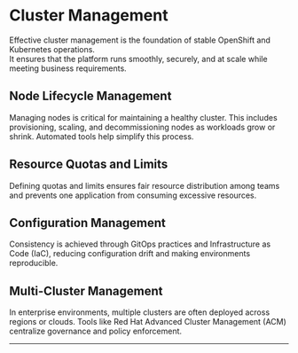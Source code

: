 # Cluster Management

Effective cluster management is the foundation of stable OpenShift and Kubernetes operations.  
It ensures that the platform runs smoothly, securely, and at scale while meeting business requirements.

## Node Lifecycle Management
Managing nodes is critical for maintaining a healthy cluster. This includes provisioning, scaling, and decommissioning nodes as workloads grow or shrink. Automated tools help simplify this process.

## Resource Quotas and Limits
Defining quotas and limits ensures fair resource distribution among teams and prevents one application from consuming excessive resources.

## Configuration Management
Consistency is achieved through GitOps practices and Infrastructure as Code (IaC), reducing configuration drift and making environments reproducible.

## Multi-Cluster Management
In enterprise environments, multiple clusters are often deployed across regions or clouds. Tools like Red Hat Advanced Cluster Management (ACM) centralize governance and policy enforcement.

---
